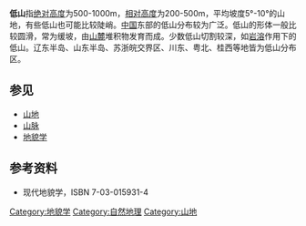 '''低山'''指[[绝对高度|绝对高度]]为500-1000m，[[相对高度|相对高度]]为200-500m，平均坡度5°-10°的山地，有些低山也可能比较陡峭。[[中国|中国]]东部的低山分布较为广泛。低山的形体一般比较圆滑，常为缓坡，由[[山麓|山麓]]堆积物发育而成。少数低山切割较深，如[[岩溶|岩溶]]作用下的低山。辽东半岛、山东半岛、苏浙皖交界区、川东、粤北、桂西等地皆为低山分布区。

== 参见 ==
* [[山地|山地]]
* [[山脉|山脉]]
* [[地貌学|地貌学]]

== 参考资料 ==
*现代地貌学，ISBN 7-03-015931-4

{{地形}}
{{地貌学}}

[[Category:地貌学|Category:地貌学]]
[[Category:自然地理|Category:自然地理]]
[[Category:山地|Category:山地]]